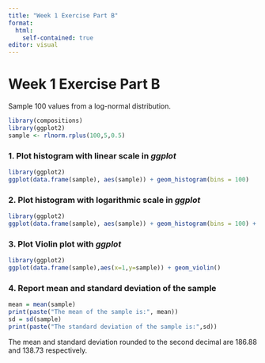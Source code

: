 ```yaml
---
title: "Week 1 Exercise Part B"
format:
  html:
    self-contained: true
editor: visual
---
```


# Week 1 Exercise Part B

Sample 100 values from a log-normal distribution.

```r
library(compositions)
library(ggplot2)
sample <- rlnorm.rplus(100,5,0.5)
```

### 1. Plot histogram with linear scale in *ggplot*

```r
library(ggplot2)
ggplot(data.frame(sample), aes(sample)) + geom_histogram(bins = 100)
```

### 2. Plot histogram with logarithmic scale in *ggplot*

```r
library(ggplot2)
ggplot(data.frame(sample), aes(sample)) + geom_histogram(bins = 100) + scale_x_log10()
```

### 3. Plot Violin plot with *ggplot*

```r
library(ggplot2)
ggplot(data.frame(sample),aes(x=1,y=sample)) + geom_violin()
```

### 4. Report mean and standard deviation of the sample

```r
mean = mean(sample)
print(paste("The mean of the sample is:", mean))
sd = sd(sample)
print(paste("The standard deviation of the sample is:",sd))
```

The mean and standard deviation rounded to the second decimal are $186.88$ and $138.73$ respectively.

